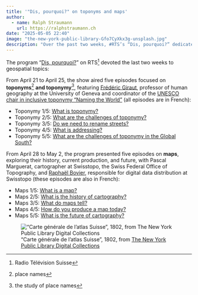 ```yaml
---
title: '"Dis, pourquoi?" on toponyms and maps'
author:
  - name: Ralph Straumann
    url: https://ralphstraumann.ch
date: "2025-05-05 22:40"
image: "the-new-york-public-library-Gfo7CyXkx3g-unsplash.jpg"
description: "Over the past two weeks, #RTS’s “Dis, pourquoi?” dedicated its episodes to an in-depth look at #toponymy and at #maps and #cartography, featuring Frédéric Giraut of the University of Geneva for the former and Pascal Marguerat and Raphaël Bovier of #Swisstopo for the latter topic."
---
```


The program "[Dis, pourquoi?](https://www.rts.ch/audio-podcast/2021/emission/dis-pourquoi-25785419.html)" on RTS^[Radio Télévision Suisse] devoted the last two weeks to geospatial topics: 

From April 21 to April 25, the show aired five episodes focused on **toponyms**^[place names] **and toponymy**^[the study of place names], featuring [Frédéric Giraut](https://www.unige.ch/sciences-societe/geo/membres/enseignants/girautfrederic), professor of human geography at the University of Geneva and coordinator of the [UNESCO chair in inclusive toponymy "Naming the World"](https://www.unige.ch/medias/en/2021/une-nouvelle-chaire-unesco-en-toponymie-inclusive) (all episodes are in French):

- Toponymy 1/5: [What is toponymy?](https://www.rts.ch/audio-podcast/2025/audio/qu-est-ce-que-la-toponymie-toponymie-1-5-28860393.html)
- Toponymy 2/5: [What are the challenges of toponymy?](https://www.rts.ch/audio-podcast/2025/audio/quels-sont-les-enjeux-de-la-toponymie-toponymie-2-5-28861317.html)
- Toponymy 3/5: [Do we need to rename streets?](https://www.rts.ch/audio-podcast/2025/audio/faut-il-rebaptiser-les-noms-de-rue-toponymie-3-5-28862228.html)
- Toponymy 4/5: [What is addressing?](https://www.rts.ch/audio-podcast/2025/audio/qu-est-ce-que-l-adressage-toponymie-4-5-28863339.html)
- Toponymy 5/5: [What are the challenges of toponymy in the Global South?](https://www.rts.ch/audio-podcast/2025/audio/quels-sont-les-enjeux-de-la-toponymie-dans-le-sud-toponymie-5-5-28864229.html)

From April 28 to May 2, the program presented five episodes on **maps**, exploring their history, current production, and future, with Pascal Marguerat, cartographer at Swisstopo, the Swiss Federal Office of Topography, and [Raphaël Bovier](https://www.linkedin.com/in/raphaël-bovier-3894199/), responsible for digital data distribution at Swisstopo (these episodes are also in French):

- Maps 1/5: [What is a map?](https://www.rts.ch/audio-podcast/2025/audio/qu-est-ce-qu-une-carte-cartes-1-5-28866840.html)
- Maps 2/5: [What is the history of cartography?](https://www.rts.ch/audio-podcast/2025/audio/quelle-est-l-histoire-de-la-cartographie-cartes-2-5-28867894.html)
- Maps 3/5: [What do maps tell?](https://www.rts.ch/audio-podcast/2025/audio/que-racontent-les-cartes-cartes-3-5-28868969.html)
- Maps 4/5: [How do you produce a map today?](https://www.rts.ch/audio-podcast/2025/audio/comment-fait-on-une-carte-aujourd-hui-cartes-4-5-28870002.html)
- Maps 5/5: [What is the future of cartography?](https://www.rts.ch/audio-podcast/2025/audio/quel-est-le-futur-de-la-cartographie-cartes-5-5-28871164.html)

!["Carte générale de l'atlas Suisse", 1802, from [The New York Public Library Digital Collections](https://digitalcollections.nypl.org/items/b43ab709-17b9-f298-e040-e00a18061e2f)](the-new-york-public-library-Gfo7CyXkx3g-unsplash-large.jpg ""Carte générale de l'atlas Suisse", 1802, from The New York Public Library Digital Collections")